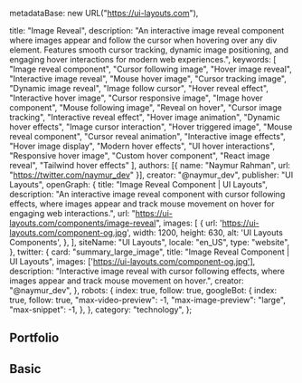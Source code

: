   metadataBase: new URL("https://ui-layouts.com"),

  title: "Image Reveal",
  description: "An interactive image reveal component where images appear and follow the cursor when hovering over any div element. Features smooth cursor tracking, dynamic image positioning, and engaging hover interactions for modern web experiences.",
  keywords: [
    "Image reveal component",
    "Cursor following image",
    "Hover image reveal",
    "Interactive image reveal",
    "Mouse hover image",
    "Cursor tracking image",
    "Dynamic image reveal",
    "Image follow cursor",
    "Hover reveal effect",
    "Interactive hover image",
    "Cursor responsive image",
    "Image hover component",
    "Mouse following image",
    "Reveal on hover",
    "Cursor image tracking",
    "Interactive reveal effect",
    "Hover image animation",
    "Dynamic hover effects",
    "Image cursor interaction",
    "Hover triggered image",
    "Mouse reveal component",
    "Cursor reveal animation",
    "Interactive image effects",
    "Hover image display",
    "Modern hover effects",
    "UI hover interactions",
    "Responsive hover image",
    "Custom hover component",
    "React image reveal",
    "Tailwind hover effects"
  ],
  authors: [{ name: "Naymur Rahman", url: "https://twitter.com/naymur_dev" }],
  creator: "@naymur_dev",
  publisher: "UI Layouts",
  openGraph: {
    title: "Image Reveal Component | UI Layouts",
    description: "An interactive image reveal component with cursor following effects, where images appear and track mouse movement on hover for engaging web interactions.",
    url: "https://ui-layouts.com/components/image-reveal",
    images: [
      {
        url: 'https://ui-layouts.com/component-og.jpg',
        width: 1200,
        height: 630,
        alt: 'UI Layouts Components',
      },
    ],
    siteName: "UI Layouts",
    locale: "en_US",
    type: "website",
  },
  twitter: {
    card: "summary_large_image",
    title: "Image Reveal Component | UI Layouts",
    images: ['https://ui-layouts.com/component-og.jpg'],
    description: "Interactive image reveal with cursor following effects, where images appear and track mouse movement on hover.",
    creator: "@naymur_dev",
  },
  robots: {
    index: true,
    follow: true,
    googleBot: {
      index: true,
      follow: true,
      "max-video-preview": -1,
      "max-image-preview": "large",
      "max-snippet": -1,
    },
  },
  category: "technology",
};

## Portfolio

<ComponentCodePreview name='image-reveal' hasReTrigger responsive jsonName='image-reveal' />

## Basic

<ComponentCodePreview name='image-reveal2' hasReTrigger responsive jsonName='image-reveal2' />
